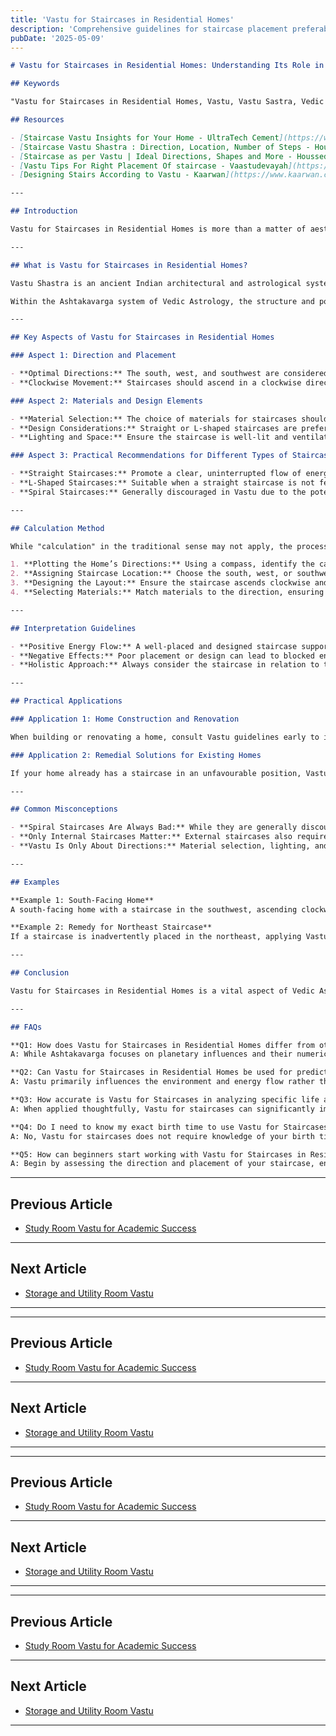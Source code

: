 ```yaml
---
title: 'Vastu for Staircases in Residential Homes'
description: 'Comprehensive guidelines for staircase placement preferably in the south, west, or southwest direction with clockwise movement (ascending), avoiding central placement that disturbs the Brahmasthan, proper materials and design elements, and specific recommendations for different types of staircases including spiral, straight, and L-shaped configurations.'
pubDate: '2025-05-09'
---
```


```markdown
# Vastu for Staircases in Residential Homes: Understanding Its Role in Vedic Astrology

## Keywords

"Vastu for Staircases in Residential Homes, Vastu, Vastu Sastra, Vedic Astrology, staircase placement, stair direction, staircase design Vastu"

## Resources 

- [Staircase Vastu Insights for Your Home - UltraTech Cement](https://www.ultratechcement.com/for-homebuilders/home-building-explained-single/descriptive-articles/staircase-vastu-shastra)
- [Staircase Vastu Shastra : Direction, Location, Number of Steps - Housing.com](https://housing.com/news/vastu-rules-for-the-staircase-in-your-house/)
- [Staircase as per Vastu | Ideal Directions, Shapes and More - Houssed](https://houssed.com/blog/lifestyle/explore-the-vastu-tips-for-staircase-in-your-house)
- [Vastu Tips For Right Placement Of staircase - Vaastudevayah](https://vaastudevayah.com/blog/vastu-for-staircase.php)
- [Designing Stairs According to Vastu - Kaarwan](https://www.kaarwan.com/blog/architecture/designing-stairs-according-to-vastu?id=1408)

---

## Introduction

Vastu for Staircases in Residential Homes is more than a matter of aesthetics or convenience—it is deeply rooted in the ancient science of Vedic Astrology and Vastu Shastra. Proper placement and design of staircases are believed to govern the flow of positive energy, affecting the health, prosperity, and overall harmony of household members. Understanding these principles helps homeowners create environments that are not only safe and functional but also spiritually and energetically supportive.

---

## What is Vastu for Staircases in Residential Homes?

Vastu Shastra is an ancient Indian architectural and astrological system that harmonizes the energy flow within living spaces. In the context of residential homes, "Vastu for Staircases" refers to a set of guidelines for the direction, shape, material, and placement of staircases. These guidelines are designed to enhance the positive energy (prana) in the home, ensuring stability, security, and well-being for the occupants[1][2].

Within the Ashtakavarga system of Vedic Astrology, the structure and positioning of staircases are seen as crucial for maintaining the balance of planetary energies in a home. By aligning staircases according to Vastu principles, residents can minimize negative influences and promote harmony and prosperity.

---

## Key Aspects of Vastu for Staircases in Residential Homes

### Aspect 1: Direction and Placement

- **Optimal Directions:** The south, west, and southwest are considered the most auspicious directions for staircase placement. These directions are believed to promote stability, strength, and positive energy flow within the home. Conversely, the northeast and center (Brahmasthan) should be avoided, as they can disrupt the home's energetic balance and lead to financial or health issues[1][2][6].
- **Clockwise Movement:** Staircases should ascend in a clockwise direction, aligning with the natural movement of energy in the universe. This fosters harmony and supports positive growth[2][4][6].

### Aspect 2: Materials and Design Elements

- **Material Selection:** The choice of materials for staircases should complement their location. Marble and granite are recommended for the south and southwest, wood for the east, and metal for the west. Sturdy, continuous handrails are essential, ideally placed on the right side as you ascend[1][3][6].
- **Design Considerations:** Straight or L-shaped staircases are preferred, as they support a straightforward energy flow. Spiral or circular designs are discouraged, as they may create confusion and instability[1][4][8].
- **Lighting and Space:** Ensure the staircase is well-lit and ventilated. Ample space and natural light attract positive energy and enhance safety[7][8].

### Aspect 3: Practical Recommendations for Different Types of Staircases

- **Straight Staircases:** Promote a clear, uninterrupted flow of energy. Ideal for homes where the staircase can be placed along the south, west, or southwest walls[1][4][6].
- **L-Shaped Staircases:** Suitable when a straight staircase is not feasible. Ensure turns are clockwise and align with Vastu directions[6][8].
- **Spiral Staircases:** Generally discouraged in Vastu due to the potential for energy imbalance and confusion. If unavoidable, ensure placement in the correct direction and maintain clockwise movement[1][4][7].

---

## Calculation Method

While "calculation" in the traditional sense may not apply, the process of planning a Vastu-compliant staircase involves:

1. **Plotting the Home’s Directions:** Using a compass, identify the cardinal directions of your home.
2. **Assigning Staircase Location:** Choose the south, west, or southwest side for the staircase, avoiding the northeast and center (Brahmasthan)[2][5][6].
3. **Designing the Layout:** Ensure the staircase ascends clockwise and features an odd number of steps for auspiciousness[2][4][8].
4. **Selecting Materials:** Match materials to the direction, ensuring durability and harmony with Vastu guidelines[3][6].

---

## Interpretation Guidelines

- **Positive Energy Flow:** A well-placed and designed staircase supports the smooth circulation of prana, enhancing health, prosperity, and stability[1][2][7].
- **Negative Effects:** Poor placement or design can lead to blocked energy, resulting in stress, financial difficulties, and health challenges[5][8].
- **Holistic Approach:** Always consider the staircase in relation to the overall layout and energy map of the home for best results[2][6][9].

---

## Practical Applications

### Application 1: Home Construction and Renovation

When building or renovating a home, consult Vastu guidelines early to integrate the staircase in the optimal location and direction. This proactive approach ensures long-term harmony and minimizes the need for costly remedies later[1][2][6].

### Application 2: Remedial Solutions for Existing Homes

If your home already has a staircase in an unfavourable position, Vastu remedies such as using specific colors, symbols, or Vastu-enhancing materials can help mitigate negative effects[8][9].

---

## Common Misconceptions

- **Spiral Staircases Are Always Bad:** While they are generally discouraged, spiral staircases can be used if placed and oriented correctly, especially in limited spaces[4][9].
- **Only Internal Staircases Matter:** External staircases also require Vastu compliance, particularly regarding their direction and alignment[2][6].
- **Vastu Is Only About Directions:** Material selection, lighting, and handrail design are equally important for a Vastu-compliant staircase[1][3][8].

---

## Examples

**Example 1: South-Facing Home**
A south-facing home with a staircase in the southwest, ascending clockwise and constructed with granite or stone, will experience enhanced stability and positive energy flow.

**Example 2: Remedy for Northeast Staircase**
If a staircase is inadvertently placed in the northeast, applying Vastu remedies such as painting the area in light, auspicious colors and placing mirrors to redirect energy can help restore balance[8][9].

---

## Conclusion

Vastu for Staircases in Residential Homes is a vital aspect of Vedic Astrology and Vastu Shastra, influencing the health, prosperity, and harmony of households. By adhering to guidelines on direction, design, and materials, homeowners can create an environment that supports positive energy and well-being. Thoughtful application of these principles ensures a balanced, harmonious living space for all occupants.

---

## FAQs

**Q1: How does Vastu for Staircases in Residential Homes differ from other aspects of Ashtakavarga?**
A: While Ashtakavarga focuses on planetary influences and their numerical strength in a birth chart, Vastu for staircases addresses the physical structure and energetic flow within the home, ensuring harmony and stability[1][2].

**Q2: Can Vastu for Staircases in Residential Homes be used for prediction?**
A: Vastu primarily influences the environment and energy flow rather than making astrological predictions. However, its proper application can support positive outcomes in health, wealth, and relationships[2][5].

**Q3: How accurate is Vastu for Staircases in analyzing specific life areas?**
A: When applied thoughtfully, Vastu for staircases can significantly impact the overall energy and well-being of a home, making it a reliable tool for analyzing and enhancing living conditions[1][2][7].

**Q4: Do I need to know my exact birth time to use Vastu for Staircases in Residential Homes?**
A: No, Vastu for staircases does not require knowledge of your birth time. It focuses on the physical structure and orientation of your home[1][2].

**Q5: How can beginners start working with Vastu for Staircases in Residential Homes?**
A: Begin by assessing the direction and placement of your staircase, ensuring it aligns with Vastu guidelines for south, west, or southwest. Next, evaluate materials and design elements for harmony and safety, and seek expert guidance if needed[1][2][4].
```
---

## Previous Article
- [Study Room Vastu for Academic Success](/blogs-md/1804_Residental_Vastu/200413_Study_Room_Vastu_for_Academic_Success.mdx)

---

## Next Article
- [Storage and Utility Room Vastu](/blogs-md/1804_Residental_Vastu/200415_Storage_and_Utility_Room_Vastu.mdx)

---
---

## Previous Article
- [Study Room Vastu for Academic Success](180413_Study_Room_Vastu_for_Academic_Success.mdx)

---

## Next Article
- [Storage and Utility Room Vastu](180415_Storage_and_Utility_Room_Vastu.mdx)

---
---

## Previous Article
- [Study Room Vastu for Academic Success](180413_Study_Room_Vastu_for_Academic_Success.mdx)

---

## Next Article
- [Storage and Utility Room Vastu](180415_Storage_and_Utility_Room_Vastu.mdx)

---
---

## Previous Article
- [Study Room Vastu for Academic Success](180413_Study_Room_Vastu_for_Academic_Success.mdx)

---

## Next Article
- [Storage and Utility Room Vastu](180415_Storage_and_Utility_Room_Vastu.mdx)

---
